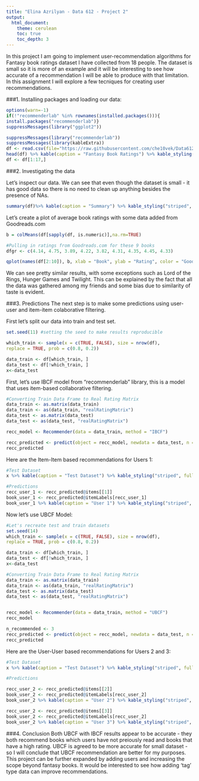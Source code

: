 ```yaml
---
title: "Elina Azrilyan - Data 612 - Project 2"
output: 
  html_document: 
    theme: cerulean
    toc: true
    toc_depth: 3
---
```


In this project I am going to implement user-recommendation algorithms for Fantasy book ratings dataset I have collected from 18 people. The dataset is small so it is more of an example and it will be interesting to see how accurate of a recommendation I will be able to produce with that limitation. In this assignment I will explore a few tecniques for creating user recommendations. 

###1. Installing packages and loading our data:
```r
options(warn=-1)
if(!"recommenderlab" %in% rownames(installed.packages())){
install.packages("recommenderlab")}
suppressMessages(library("ggplot2"))

suppressMessages(library("recommenderlab"))
suppressMessages(library(kableExtra))
df <- read.csv(file="https://raw.githubusercontent.com/che10vek/Data612/master/FantasyBookRatings18.csv", header=TRUE, stringsAsFactors = FALSE, sep=",")
head(df) %>% kable(caption = "Fantasy Book Ratings") %>% kable_styling("striped", full_width = TRUE)
df <- df[1:17,]
```

###2. Investigating the data


Let's inspect our data. We can see that even though the dataset is small - it has good data so there is no need to clean up anything besides the presence of NAs.

```r
summary(df)%>% kable(caption = "Summary") %>% kable_styling("striped", full_width = TRUE)
```

Let's create a plot of average book ratings with some data added from Goodreads.com

```r
b = colMeans(df[sapply(df, is.numeric)],na.rm=TRUE) 

#Pulling in ratings from Goodreads.com for these 9 books
dfgr <- c(4.14, 4.75, 3.89, 4.22, 3.82, 4.31, 4.35, 4.45, 4.33)

qplot(names(df[2:10]), b, xlab = "Book", ylab = "Rating", color = "GoodReads") + theme(axis.text.x = element_text(angle = 45, hjust = 1))+ ggtitle("Average rating for each book") + geom_line(aes(y=dfgr),group=1)

```

We can see pretty similar results, with some exceptions such as Lord of the Rings, Hunger Games and Twilight. This can be explained by the fact that all the data was gathered among my friends and some bias due to similarity of taste is evident. 

###3. Predictions
The next step is to make some predictions using user-user and item-item colaborative filtering. 

First let's split our data into train and test set.

```r
set.seed(11) #setting the seed to make results reproducible

which_train <- sample(x = c(TRUE, FALSE), size = nrow(df),
replace = TRUE, prob = c(0.8, 0.2))

data_train <- df[which_train, ]
data_test <- df[!which_train, ]
x<-data_test

```

First, let's use IBCF model from "recommenderlab" library, this is a model that uses item-based collaborative filtering.

```r
#Converting Train Data Frame to Real Rating Matrix
data_train <- as.matrix(data_train)
data_train <- as(data_train, "realRatingMatrix")
data_test <- as.matrix(data_test)
data_test <- as(data_test, "realRatingMatrix")

recc_model <- Recommender(data = data_train, method = "IBCF")

recc_predicted <- predict(object = recc_model, newdata = data_test, n = 2)
recc_predicted
```

Here are the Item-Item based recommendations for Users 1:
```r
#Test Dataset
x %>% kable(caption = "Test Dataset") %>% kable_styling("striped", full_width = TRUE)

#Predictions
recc_user_1 <- recc_predicted@items[[1]]
book_user_1 <- recc_predicted@itemLabels[recc_user_1]
book_user_1 %>% kable(caption = "User 1") %>% kable_styling("striped", full_width = FALSE)

```

Now let's use UBCF Model:
```r
#Let's recreate test and train datasets
set.seed(14) 
which_train <- sample(x = c(TRUE, FALSE), size = nrow(df),
replace = TRUE, prob = c(0.8, 0.2))

data_train <- df[which_train, ]
data_test <- df[!which_train, ]
x<-data_test

#Converting Train Data Frame to Real Rating Matrix
data_train <- as.matrix(data_train)
data_train <- as(data_train, "realRatingMatrix")
data_test <- as.matrix(data_test)
data_test <- as(data_test, "realRatingMatrix")


recc_model <- Recommender(data = data_train, method = "UBCF")
recc_model

n_recommended <- 3
recc_predicted <- predict(object = recc_model, newdata = data_test, n = n_recommended) 
recc_predicted
```
Here are the User-User based recommendations for Users 2 and 3:
```r

#Test Dataset
x %>% kable(caption = "Test Dataset") %>% kable_styling("striped", full_width = TRUE)

#Predictions

recc_user_2 <- recc_predicted@items[[2]]
book_user_2 <- recc_predicted@itemLabels[recc_user_2]
book_user_2 %>% kable(caption = "User 2") %>% kable_styling("striped", full_width = FALSE)

recc_user_2 <- recc_predicted@items[[3]]
book_user_2 <- recc_predicted@itemLabels[recc_user_2]
book_user_2 %>% kable(caption = "User 3") %>% kable_styling("striped", full_width = FALSE)
```

###4. Conclusion
Both UBCF with IBCF results appear to be accurate - they both recommend books which users have not preiously read and books that have a high rating. UBCF is agreed to be more accurate for small dataset - so I will conclude that UBCF recommendation are better for my purposes. This project can be further expanded by adding users and increasing the scope beyond fantasy books. It would be interested to see how adding 'tag' type data can improve recommendations. 